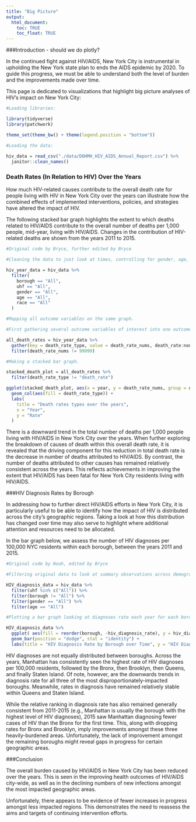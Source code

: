 ```yaml
---
title: "Big Picture"
output: 
  html_document:
    toc: TRUE
    toc_float: TRUE
---
```


###Introduction - should we do plotly?

In the continued fight against HIV/AIDS, New York City is instrumental in upholding the New York state plan to ends the AIDS epidemic by 2020. To guide this progress, we must be able to understand both the level of burden and the improvements made over time.

This page is dedicated to visualizations that highlight big picture analyses  of HIV's impact on New York City:

```r
#Loading libraries:

library(tidyverse)
library(patchwork)

theme_set(theme_bw() + theme(legend.position = "bottom"))

#Loading the data:
  
hiv_data = read_csv("./data/DOHMH_HIV_AIDS_Annual_Report.csv") %>% 
  janitor::clean_names()
```

### Death Rates (In Relation to HIV) Over the Years

How much HIV-related causes contribute to the overall death rate for people living with HIV in New York City over the years can illustrate how the combined effects of implemented interventions, policies, and strategies have altered the impact of HIV.

The following stacked bar graph highlights the extent to which deaths related to HIV/AIDS contribute to the overall number of deaths per 1,000 people, mid-year, living with HIV/AIDS. Changes in the contribution of HIV-related deaths are shown from the years 2011 to 2015.

```r
#Original code by Bryce, further edited by Bryce

#Cleaning the data to just look at times, controlling for gender, age, race, borough, and UHF:

hiv_year_data = hiv_data %>% 
  filter(
    borough == "All",
    uhf == "All",
    gender == "All",
    age == "All",
    race == "All"
  )

#Mapping all outcome variables on the same graph.

#First gathering several outcome variables of interest into one outcome variable:

all_death_rates = hiv_year_data %>% 
  gather(key = death_rate_type, value = death_rate_nums, death_rate:non_hiv_related_death_rate) %>% 
  filter(death_rate_nums != 99999)

#Making a stacked bar graph.

stacked_death_plot = all_death_rates %>% 
  filter(death_rate_type != "death_rate")

ggplot(stacked_death_plot, aes(x = year, y = death_rate_nums, group = death_rate_type)) +   
  geom_col(aes(fill = death_rate_type)) +
  labs(
    title = "Death rates types over the years",
    x = "Year",
    y = "Rate"
  )
```

There is a downward trend in the total number of deaths per 1,000 people living with HIV/AIDS in New York City over the years. When further exploring the breakdown of causes of death within this overall death rate, it is revealed that the driving component for this reduction in total death rate is the decrease in number of deaths attributed to HIV/AIDS. By contrast, the number of deaths attributed to other causes has remained relatively consistent across the years. This reflects achievements in improving the extent that HIV/AIDS has been fatal for New York City residents living with HIV/AIDS. 

###HIV Diagnosis Rates by Borough

In addressing how to further direct HIV/AIDS efforts in New York City, it is particularly useful to be able to identify how the impact of HIV is distributed across the city's geographic regions. Taking a look at how this distribution has changed over time may also serve to highlight where additional attention and resources need to be allocated.   

In the bar graph below, we assess the number of HIV diagnoses per 100,000 NYC residents within each borough, between the years 2011 and 2015.

```r
#Original code by Noah, edited by Bryce

#Filtering original data to look at summary observations across demographic variables for each borough

HIV_diagnosis_data = hiv_data %>%
  filter(uhf %in% c("All")) %>%
  filter(borough != "All") %>%
  filter(gender == "All") %>%
  filter(age == "All")

#Plotting a bar graph looking at diagnoses rate each year for each borough

HIV_diagnosis_data %>%
  ggplot( aes(fill = reorder(borough, -hiv_diagnosis_rate), y = hiv_diagnosis_rate, x = year)) +
  geom_bar(position = "dodge", stat = "identity") + 
  labs(title = "HIV Diagnosis Rate by Borough over Time", y = "HIV Diagnosis Rate", x = "Year", fill = "Borough")
```

HIV diagnoses are not equally distributed between boroughs. Across the years, Manhattan has consistently seen the highest rate of HIV diagnoses per 100,000 residents, followed by the Bronx, then Brooklyn, then Queens, and finally Staten Island. Of note, however, are the downwards trends in diagnosis rate for all three of the most disproportionately-impacted boroughs. Meanwhile, rates in diagnosis have remained relatively stable within Queens and Staten Island. 

While the relative ranking in diagnosis rate has also remained generally consistent from 2011-2015 (e.g., Manhattan is usually the borough with the highest level of HIV diagnoses), 2015 saw Manhattan diagnosing fewer cases of HIV than the Bronx for the first time. This, along with dropping rates for Bronx and Brooklyn, imply improvements amongst these three heavily-burdened areas. Unfortunately, the lack of improvement amongst the remaining boroughs might reveal gaps in progress for certain geographic areas.

###Conclusion

The overall burden caused by HIV/AIDS in New York City has been reduced over the years. This is seen in the improving health outcomes of HIV/AIDS city-wide, as well as in the declining numbers of new infections amongst the most impacted geographic areas. 

Unfortunately, there appears to be evidence of fewer increases in progress amongst less impacted regions. This demonstrates the need to reassess the aims and targets of continuing intervention efforts. 